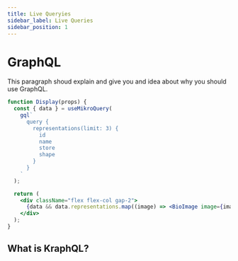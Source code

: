 ```yaml
---
title: Live Queryies
sidebar_label: Live Queries
sidebar_position: 1
---
```


# GraphQL

This paragraph shoud explain and give you and idea about why you should use GraphQL.

```jsx live
function Display(props) {
  const { data } = useMikroQuery(
    gql`
      query {
        representations(limit: 3) {
          id
          name
          store
          shape
        }
      }
    `
  );

  return (
    <div className="flex flex-col gap-2">
      {data && data.representations.map((image) => <BioImage image={image} />)}
    </div>
  );
}
```

## What is KraphQL?
